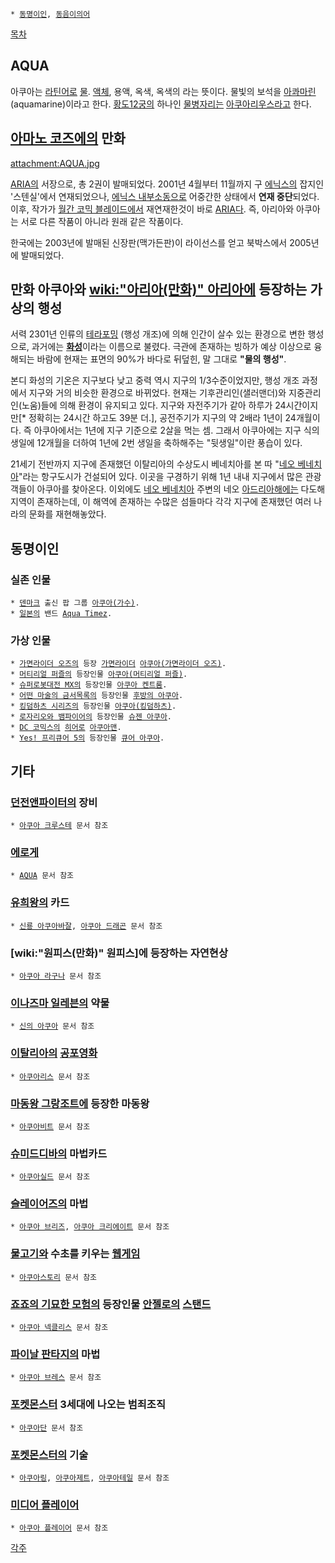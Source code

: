  * [[동명이인]], [[동음이의어]]

[[목차]]
== AQUA ==
아쿠아는 [[라틴어]]로 [[물]]. [[액체]], 용액, 옥색, 옥색의 라는 뜻이다. 물빛의 보석을 [[아콰마린]](aquamarine)이라고 한다. [[황도12궁]]의 하나인 [[물병자리]]는 [[아쿠아리우스]]라고 한다.

== [[아마노 코즈에]]의 만화 == 
attachment:AQUA.jpg

[[ARIA]]의 서장으로, 총 2권이 발매되었다. 2001년 4월부터 11월까지 구 [[에닉스]]의 잡지인 '스텐실'에서 연재되었으나, [[에닉스 내부소동]]으로 어중간한 상태에서 '''연재 중단'''되었다. 이후, 작가가 [[월간 코믹 블레이드]]에서 재연재한것이 바로 [[ARIA]]다. 즉, 아리아와 아쿠아는 서로 다른 작품이 아니라 원래 같은 작품이다.

한국에는 2003년에 발매된 신장판(맥가든판)이 라이선스를 얻고 북박스에서 2005년에 발매되었다.

== 만화 아쿠아와 [[wiki:"아리아(만화)" 아리아]]에 등장하는 가상의 행성 ==
서력 2301년 인류의 [[테라포밍]] (행성 개조)에 의해 인간이 살수 있는 환경으로 변한 행성으로, 과거에는 '''[[화성]]'''이라는 이름으로 불렸다. 극관에 존재하는 빙하가 예상 이상으로 융해되는 바람에 현재는 표면의 90%가 바다로 뒤덮힌, 말 그대로 '''"물의 행성"'''.

본디 화성의 기온은 지구보다 낮고 중력 역시 지구의 1/3수준이었지만, 행성 개조 과정에서 지구와 거의 비슷한 환경으로 바뀌었다. 현재는 기후관리인(샐러맨더)와 지중관리인(노움)들에 의해 환경이 유지되고 있다. 지구와 자전주기가 같아 하루가 24시간이지만[* 정확히는 24시간 하고도 39분 더.], 공전주기가 지구의 약 2배라 1년이 24개월이다. 즉 아쿠아에서는 1년에 지구 기준으로 2살을 먹는 셈. 그래서 아쿠아에는 지구 식의 생일에 12개월을 더하여 1년에 2번 생일을 축하해주는 "뒷생일"이란 풍습이 있다.

21세기 전반까지 지구에 존재했던 이탈리아의 수상도시 베네치아를 본 따 "[[네오 베네치아]]"라는 항구도시가 건설되어 있다. 이곳을 구경하기 위해 1년 내내 지구에서 많은 관광객들이 아쿠아를 찾아온다. 이외에도 [[네오 베네치아]] 주변의 네오 [[아드리아해]]에는 다도해 지역이 존재하는데, 이 해역에 존재하는 수많은 섬들마다 각각 지구에 존재했던 여러 나라의 문화를 재현해놓았다.

== 동명이인 ==
=== 실존 인물 ===
 * [[덴마크]] 출신 팝 그룹 [[아쿠아(가수)]].
 * [[일본]]의 밴드 [[Aqua Timez]].

=== 가상 인물 ===
 * [[가면라이더 오즈]]의 등장 [[가면라이더]] [[아쿠아(가면라이더 오즈)]].
 * [[머티리얼 퍼즐]]의 등장인물 [[아쿠아(머티리얼 퍼즐)]].
 * [[슈퍼로봇대전 MX]]의 등장인물 [[아쿠아 켄트룸]].
 * [[어떤 마술의 금서목록]]의 등장인물 [[후방의 아쿠아]].
 * [[킹덤하츠 시리즈]]의 등장인물 [[아쿠아(킹덤하츠)]].
 * [[로자리오와 뱀파이어]]의 등장인물 [[슈젠 아쿠아]].
 * [[DC 코믹스]]의 [[히어로]] [[아쿠아맨]].
 * [[Yes! 프리큐어 5]]의 등장인물 [[큐어 아쿠아]].

== 기타 ==
=== [[던전앤파이터]]의 장비 ===
 * [[아쿠아 크루스테]] 문서 참조

=== [[에로게]] ===
 * [[AQUA]] 문서 참조

=== [[유희왕]]의 카드 ===
 * [[신룡 아쿠아바잘]], [[아쿠아 드래곤]] 문서 참조

=== [wiki:"원피스(만화)" 원피스]에 등장하는 자연현상 ===
 * [[아쿠아 라구나]] 문서 참조

=== [[이나즈마 일레븐]]의 약물 ===
 * [[신의 아쿠아]] 문서 참조

=== [[이탈리아]]의 [[공포영화]] ===
 * [[아쿠아리스]] 문서 참조

=== [[마동왕 그랑조트]]에 등장한 마동왕 ===
 * [[아쿠아비트]] 문서 참조

=== [[슈미드디바]]의 마법카드 ===
 * [[아쿠아실드]] 문서 참조

=== [[슬레이어즈]]의 마법 ===
 * [[아쿠아 브리즈]], [[아쿠아 크리에이트]] 문서 참조

=== [[물고기]]와 수초를 키우는 [[웹게임]] ===
 * [[아쿠아스토리]] 문서 참조

=== [[죠죠의 기묘한 모험]]의 등장인물 [[안젤로]]의 [[스탠드]] ===
 * [[아쿠아 넥클리스]] 문서 참조

=== [[파이날 판타지]]의 마법 ===
 * [[아쿠아 브레스]] 문서 참조

=== [[포켓몬스터]] 3세대에 나오는 범죄조직 ===
 * [[아쿠아단]] 문서 참조

=== [[포켓몬스터]]의 기술 ===
 * [[아쿠아링]], [[아쿠아제트]], [[아쿠아테일]] 문서 참조

=== [[미디어 플레이어]] ===
 * [[아쿠아 플레이어]] 문서 참조

[[각주]]
